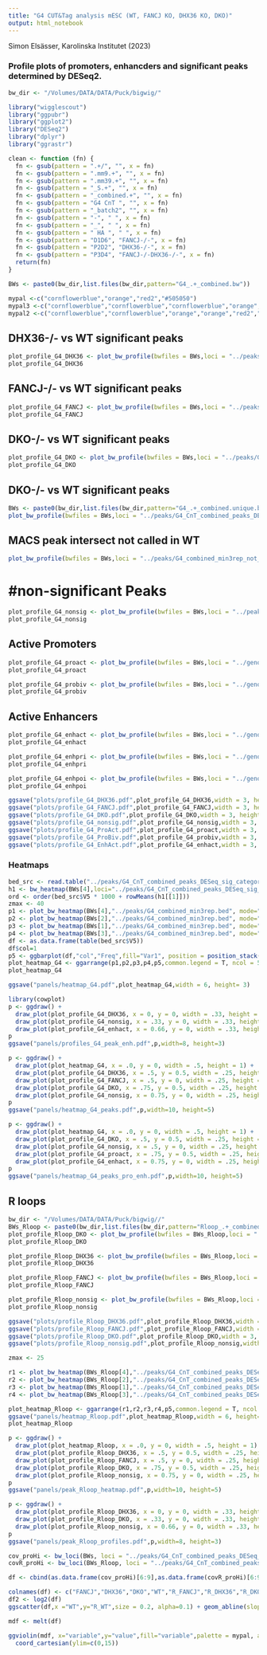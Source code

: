 ```yaml
---
title: "G4 CUT&Tag analysis mESC (WT, FANCJ KO, DHX36 KO, DKO)"
output: html_notebook
---
```


Simon Elsässer, Karolinska Institutet (2023)

### Profile plots of promoters, enhancders and significant peaks determined by DESeq2.

```r
bw_dir <- "/Volumes/DATA/DATA/Puck/bigwig/"

library("wigglescout")
library("ggpubr")
library("ggplot2")
library("DESeq2")
library("dplyr")
library("ggrastr")

clean <- function (fn) {
  fn <- gsub(pattern = ".+/", "", x = fn)
  fn <- gsub(pattern = ".mm9.+", "", x = fn)
  fn <- gsub(pattern = ".mm39.+", "", x = fn)
  fn <- gsub(pattern = "_S.+", "", x = fn)
  fn <- gsub(pattern = "_combined.+", "", x = fn)
  fn <- gsub(pattern = "G4 CnT ", "", x = fn)
  fn <- gsub(pattern = "_batch2", "", x = fn)
  fn <- gsub(pattern = "-", " ", x = fn)
  fn <- gsub(pattern = "_", " ", x = fn)
  fn <- gsub(pattern = " HA ", " ", x = fn)
  fn <- gsub(pattern = "D1D6", "FANCJ-/-", x = fn)
  fn <- gsub(pattern = "P2D2", "DHX36-/-", x = fn)
  fn <- gsub(pattern = "P3D4", "FANCJ-/-DHX36-/-", x = fn)
  return(fn)
}

BWs <- paste0(bw_dir,list.files(bw_dir,pattern="G4_.+_combined.bw"))

mypal <-c("cornflowerblue","orange","red2","#505050")
mypal3 <-c("cornflowerblue","cornflowerblue","cornflowerblue","orange","orange","orange","red2","red","red2","black","black","black")
mypal2 <-c("cornflowerblue","cornflowerblue","orange","orange","red2","red","black","black")
```

## DHX36-/- vs WT significant peaks
```r
plot_profile_G4_DHX36 <- plot_bw_profile(bwfiles = BWs,loci = "../peaks/G4_CnT_combined_peaks_DESeq_DHX36_sig.bed", mode="center", labels = clean(BWs),show_error=T,colors = mypal, verbose=F) + scale_y_continuous(limits=c(0,40))
plot_profile_G4_DHX36
```


## FANCJ-/- vs WT significant peaks
```r
plot_profile_G4_FANCJ <- plot_bw_profile(bwfiles = BWs,loci = "../peaks/G4_CnT_combined_peaks_DESeq_FANCJ_sig.bed", mode="center", labels = clean(BWs),show_error=T,colors = mypal, verbose=F) + scale_y_continuous(limits=c(0,40))
plot_profile_G4_FANCJ
```

## DKO-/- vs WT significant peaks
```r
plot_profile_G4_DKO <- plot_bw_profile(bwfiles = BWs,loci = "../peaks/G4_CnT_combined_peaks_DESeq_DKO_sig.bed", mode="center", labels = clean(BWs),show_error=T,colors = mypal, verbose=F)  + scale_y_continuous(limits=c(0,40))
plot_profile_G4_DKO
```


## DKO-/- vs WT significant peaks
```r
BWs <- paste0(bw_dir,list.files(bw_dir,pattern="G4_.+_combined.unique.bw"))
plot_bw_profile(bwfiles = BWs,loci = "../peaks/G4_CnT_combined_peaks_DESeq_DKO_sig_lfc_base_cutoff.bed", mode="center", labels = clean(BWs),show_error=T,colors = mypal, verbose=F)  + scale_y_continuous(limits=c(0,40))
```

## MACS peak intersect not called in WT
```r
plot_bw_profile(bwfiles = BWs,loci = "../peaks/G4_combined_min3rep_not_WT.bed", mode="center", labels = clean(BWs),show_error=T,colors = mypal, verbose=F)
```
# #non-significant Peaks
```r
plot_profile_G4_nonsig <- plot_bw_profile(bwfiles = BWs,loci = "../peaks/G4_CnT_combined_peaks_DESeq_nonsig.bed", mode="center", labels = clean(BWs),show_error=T,colors = mypal, verbose=F)  + scale_y_continuous(limits=c(0,40))
plot_profile_G4_nonsig
```

## Active Promoters
```r
plot_profile_G4_proact <- plot_bw_profile(bwfiles = BWs,loci = "../genome/genes_hi_1-10kb.mm39.bed", mode="start", labels = clean(BWs),show_error=T,colors = mypal, verbose=F)
plot_profile_G4_proact
```
```r
plot_profile_G4_probiv <- plot_bw_profile(bwfiles = BWs,loci = "../genome/K27_bivalent_genes.mm39.bed", mode="start", labels = clean(BWs),show_error=T,colors = mypal, verbose=F) + scale_y_continuous(limits=c(0,40))
plot_profile_G4_probiv
```

## Active Enhancers
```r
plot_profile_G4_enhact <- plot_bw_profile(bwfiles = BWs,loci = "../genome/ESC_Enhancer_CruzMolina.active.mm39.bed", mode="center", labels = clean(BWs),show_error=T,colors = mypal, verbose=F) + scale_y_continuous(limits=c(0,40))
plot_profile_G4_enhact
```
```r
plot_profile_G4_enhpri <- plot_bw_profile(bwfiles = BWs,loci = "../genome/ESC_Enhancer_CruzMolina.primed.mm39.bed", mode="center", labels = clean(BWs),show_error=T,colors = mypal, verbose=F) + scale_y_continuous(limits=c(0,25))
plot_profile_G4_enhpri
```

```r
plot_profile_G4_enhpoi <- plot_bw_profile(bwfiles = BWs,loci = "../genome/ESC_Enhancer_CruzMolina.poised.mm39.bed", mode="center", labels = clean(BWs),show_error=T,colors = mypal, verbose=F) + scale_y_continuous(limits=c(0,40))
plot_profile_G4_enhpoi
```

```r
ggsave("plots/profile_G4_DHX36.pdf",plot_profile_G4_DHX36,width = 3, height= 3)
ggsave("plots/profile_G4_FANCJ.pdf",plot_profile_G4_FANCJ,width = 3, height= 3)
ggsave("plots/profile_G4_DKO.pdf",plot_profile_G4_DKO,width = 3, height= 3)
ggsave("plots/profile_G4_nonsig.pdf",plot_profile_G4_nonsig,width = 3, height= 3)
ggsave("plots/profile_G4_ProAct.pdf",plot_profile_G4_proact,width = 3, height= 3)
ggsave("plots/profile_G4_ProBiv.pdf",plot_profile_G4_probiv,width = 3, height= 3)
ggsave("plots/profile_G4_EnhAct.pdf",plot_profile_G4_enhact,width = 3, height= 3)
``` 

### Heatmaps

```r
bed_src <- read.table("../peaks/G4_CnT_combined_peaks_DESeq_sig_categories.bed", header = F, sep = "\t")
h1 <- bw_heatmap(BWs[4],loci="../peaks/G4_CnT_combined_peaks_DESeq_sig_categories.bed", mode="center")
ord <- order(bed_src$V5 * 1000 + rowMeans(h1[[1]]))
zmax <- 40
p1 <- plot_bw_heatmap(BWs[4],"../peaks/G4_combined_min3rep.bed", mode="center", verbose=F,zmax = zmax, order_by = ord)
p2 <- plot_bw_heatmap(BWs[2],"../peaks/G4_combined_min3rep.bed", mode="center", verbose=F,zmax = zmax, order_by = ord)
p3 <- plot_bw_heatmap(BWs[1],"../peaks/G4_combined_min3rep.bed", mode="center", verbose=F,zmax = zmax, order_by = ord)
p4 <- plot_bw_heatmap(BWs[3],"../peaks/G4_combined_min3rep.bed", mode="center", verbose=F,zmax = zmax, order_by = ord)
df <- as.data.frame(table(bed_src$V5))
df$col=1
p5 <- ggbarplot(df,"col","Freq",fill="Var1", position = position_stack(reverse = TRUE), width = 0.1) + theme_void() + theme(legend.position = "none")
plot_heatmap_G4 <- ggarrange(p1,p2,p3,p4,p5,common.legend = T, ncol = 5)
plot_heatmap_G4
```

```r
ggsave("panels/heatmap_G4.pdf",plot_heatmap_G4,width = 6, height= 3)
``` 

```r
library(cowplot)
p <- ggdraw() +
  draw_plot(plot_profile_G4_DHX36, x = 0, y = 0, width = .33, height = 1) +
  draw_plot(plot_profile_G4_nonsig, x = .33, y = 0, width = .33, height = 1) +
  draw_plot(plot_profile_G4_enhact, x = 0.66, y = 0, width = .33, height = 1)
p
ggsave("panels/profiles_G4_peak_enh.pdf",p,width=8, height=3)
```


```r

p <- ggdraw() +
  draw_plot(plot_heatmap_G4, x = .0, y = 0, width = .5, height = 1) +
  draw_plot(plot_profile_G4_DHX36, x = .5, y = 0.5, width = .25, height = .5) +
  draw_plot(plot_profile_G4_FANCJ, x = .5, y = 0, width = .25, height = .5) +
  draw_plot(plot_profile_G4_DKO, x = .75, y = 0.5, width = .25, height = .5) +
  draw_plot(plot_profile_G4_nonsig, x = 0.75, y = 0, width = .25, height = .5)
p
ggsave("panels/heatmap_G4_peaks.pdf",p,width=10, height=5)
```

```r

p <- ggdraw() +
  draw_plot(plot_heatmap_G4, x = .0, y = 0, width = .5, height = 1) +
  draw_plot(plot_profile_G4_DKO, x = .5, y = 0.5, width = .25, height = .5) +
  draw_plot(plot_profile_G4_nonsig, x = .5, y = 0, width = .25, height = .5) +
  draw_plot(plot_profile_G4_proact, x = .75, y = 0.5, width = .25, height = .5) +
  draw_plot(plot_profile_G4_enhact, x = 0.75, y = 0, width = .25, height = .5)
p
ggsave("panels/heatmap_G4_peaks_pro_enh.pdf",p,width=10, height=5)
```

## R loops


```r
bw_dir <- "/Volumes/DATA/DATA/Puck/bigwig//"
BWs_Rloop <- paste0(bw_dir,list.files(bw_dir,pattern="Rloop_.+_combined.bw"))
plot_profile_Rloop_DKO <- plot_bw_profile(bwfiles = BWs_Rloop,loci = "../peaks/G4_CnT_combined_peaks_DESeq_DKO_sig.bed", mode="center", labels = clean(BWs_Rloop),show_error=T,colors = mypal, verbose=F, remove_top=0.001) + scale_y_continuous(limits=c(0,15))
plot_profile_Rloop_DKO 
```
```r
plot_profile_Rloop_DHX36 <- plot_bw_profile(bwfiles = BWs_Rloop,loci = "../peaks/G4_CnT_combined_peaks_DESeq_DHX36_sig.bed", mode="center", labels = clean(BWs_Rloop),show_error=T,colors = mypal, verbose=F) + scale_y_continuous(limits=c(0,15))
plot_profile_Rloop_DHX36
```

```r
plot_profile_Rloop_FANCJ <- plot_bw_profile(bwfiles = BWs_Rloop,loci = "../peaks/G4_CnT_combined_peaks_DESeq_FANCJ_sig.bed", mode="center", labels = clean(BWs_Rloop),show_error=T,colors = mypal, verbose=F) + scale_y_continuous(limits=c(0,15))
plot_profile_Rloop_FANCJ
```

```r
plot_profile_Rloop_nonsig <- plot_bw_profile(bwfiles = BWs_Rloop,loci = "../peaks/G4_CnT_combined_peaks_DESeq_nonsig.bed", mode="center", labels = clean(BWs_Rloop),show_error=T,colors = mypal, verbose=F) + scale_y_continuous(limits=c(0,15))
plot_profile_Rloop_nonsig
```

```r
ggsave("plots/profile_Rloop_DHX36.pdf",plot_profile_Rloop_DHX36,width = 3, height= 3)
ggsave("plots/profile_Rloop_FANCJ.pdf",plot_profile_Rloop_FANCJ,width = 3, height= 3)
ggsave("plots/profile_Rloop_DKO.pdf",plot_profile_Rloop_DKO,width = 3, height= 3)
ggsave("plots/profile_Rloop_nonsig.pdf",plot_profile_Rloop_nonsig,width = 3, height= 3)
``` 


```r

zmax <- 25

r1 <- plot_bw_heatmap(BWs_Rloop[4],"../peaks/G4_CnT_combined_peaks_DESeq_sig_categories.bed", mode="center", verbose=F,zmax = zmax, order_by = ord)
r2 <- plot_bw_heatmap(BWs_Rloop[2],"../peaks/G4_CnT_combined_peaks_DESeq_sig_categories.bed", mode="center", verbose=F,zmax = zmax, order_by = ord)
r3 <- plot_bw_heatmap(BWs_Rloop[1],"../peaks/G4_CnT_combined_peaks_DESeq_sig_categories.bed", mode="center", verbose=F,zmax = zmax, order_by = ord)
r4 <- plot_bw_heatmap(BWs_Rloop[3],"../peaks/G4_CnT_combined_peaks_DESeq_sig_categories.bed", mode="center", verbose=F,zmax = zmax, order_by = ord)

plot_heatmap_Rloop <- ggarrange(r1,r2,r3,r4,p5,common.legend = T, ncol = 5)
ggsave("panels/heatmap_Rloop.pdf",plot_heatmap_Rloop,width = 6, height= 3)
plot_heatmap_Rloop
```

```r

p <- ggdraw() +
  draw_plot(plot_heatmap_Rloop, x = .0, y = 0, width = .5, height = 1) +
  draw_plot(plot_profile_Rloop_DHX36, x = .5, y = 0.5, width = .25, height = .5) +
  draw_plot(plot_profile_Rloop_FANCJ, x = .5, y = 0, width = .25, height = .5) +
  draw_plot(plot_profile_Rloop_DKO, x = .75, y = 0.5, width = .25, height = .5) +
  draw_plot(plot_profile_Rloop_nonsig, x = 0.75, y = 0, width = .25, height = .5)
p
ggsave("panels/peak_Rloop_heatmap.pdf",p,width=10, height=5)
```

```r

p <- ggdraw() +
  draw_plot(plot_profile_Rloop_DHX36, x = 0, y = 0, width = .33, height = 1) +
  draw_plot(plot_profile_Rloop_DKO, x = .33, y = 0, width = .33, height = 1) +
  draw_plot(plot_profile_Rloop_nonsig, x = 0.66, y = 0, width = .33, height = 1)
p
ggsave("panels/peak_Rloop_profiles.pdf",p,width=8, height=3)
```


```r
cov_proHi <- bw_loci(BWs, loci = "../peaks/G4_CnT_combined_peaks_DESeq_DKO_sig.bed",labels = clean(BWs))
covR_proHi <- bw_loci(BWs_Rloop, loci = "../peaks/G4_CnT_combined_peaks_DESeq_DKO_sig.bed",labels = clean(BWs))

df <- cbind(as.data.frame(cov_proHi)[6:9],as.data.frame(covR_proHi)[6:9])

colnames(df) <- c("FANCJ","DHX36","DKO","WT","R_FANCJ","R_DHX36","R_DKO","R_WT")
df2 <- log2(df) 
ggscatter(df,x ="WT",y="R_WT",size = 0.2, alpha=0.1) + geom_abline(slope = 1, intercept = 0, linetype="dashed", size=0.1) + coord_cartesian(xlim=c(0,100),ylim=c(0,100))
```

```r
mdf <- melt(df)

ggviolin(mdf, x="variable",y="value",fill="variable",palette = mypal, add="mean_sd") +
  coord_cartesian(ylim=c(0,15))
```
